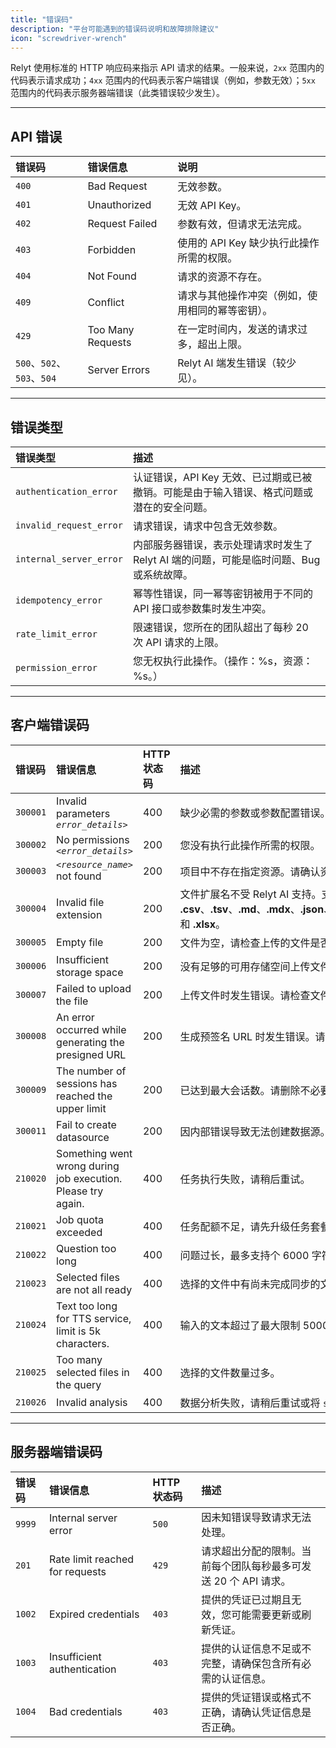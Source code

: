 ```yaml
---
title: "错误码"
description: "平台可能遇到的错误码说明和故障排除建议"
icon: "screwdriver-wrench"
---
```


Relyt 使用标准的 HTTP 响应码来指示 API 请求的结果。一般来说，`2xx` 范围内的代码表示请求成功；`4xx` 范围内的代码表示客户端错误（例如，参数无效）；`5xx` 范围内的代码表示服务器端错误（此类错误较少发生）。

---

## API 错误

| 错误码 | 错误信息 | 说明 |
| :- | :- | :- |
| `400` | Bad Request | 无效参数。 |
| `401` | Unauthorized | 无效 API Key。 |
| `402` | Request Failed | 参数有效，但请求无法完成。 |
| `403` | Forbidden | 使用的 API Key 缺少执行此操作所需的权限。 |
| `404` | Not Found | 请求的资源不存在。 |
| `409` | Conflict | 请求与其他操作冲突（例如，使用相同的幂等密钥）。 |
| `429` | Too Many Requests | 在一定时间内，发送的请求过多，超出上限。 |
| `500`、`502`、`503`、`504` | Server Errors | Relyt AI 端发生错误（较少见）。 |

---

## 错误类型

| 错误类型 | 描述 |
| :- | :- |
| `authentication_error` | 认证错误，API Key 无效、已过期或已被撤销。可能是由于输入错误、格式问题或潜在的安全问题。 |
| `invalid_request_error` | 请求错误，请求中包含无效参数。 |
| `internal_server_error` | 内部服务器错误，表示处理请求时发生了 Relyt AI 端的问题，可能是临时问题、Bug 或系统故障。 |
| `idempotency_error` | 幂等性错误，同一幂等密钥被用于不同的 API 接口或参数集时发生冲突。 |
| `rate_limit_error` | 限速错误，您所在的团队超出了每秒 20 次 API 请求的上限。 |
| `permission_error` | 您无权执行此操作。（操作：%s，资源：%s。） |

---

## 客户端错误码

| 错误码 | 错误信息 | HTTP 状态码 | 描述 |
| :- | :- | :- | :- |
| `300001` | Invalid parameters *`error_details>`* | 400 | 缺少必需的参数或参数配置错误。请检查所有参数是否设置正确。 |
| `300002` | No permissions *`<error_details>`* | 200 | 您没有执行此操作所需的权限。 |
| `300003` | *`<resource_name>`* not found | 200 | 项目中不存在指定资源。请确认资源 ID 是否正确。 |
| `300004` | Invalid file extension | 200 | 文件扩展名不受 Relyt AI 支持。支持的扩展名包括 **.csv**、**.tsv**、**.md**、**.mdx**、**.json**、**.txt**、**.pdf**、**.pptx**、**.ppt**、**.doc**、**.docx**、**.xls** 和 **.xlsx**。 |
| `300005` | Empty file | 200 | 文件为空，请检查上传的文件是否正确。 |
| `300006` | Insufficient storage space | 200 | 没有足够的可用存储空间上传文件。请先升级容量套餐。 |
| `300007` | Failed to upload the file | 200 | 上传文件时发生错误。请检查文件格式是否受支持，然后再试。 |
| `300008` | An error occurred while generating the presigned URL | 200 | 生成预签名 URL 时发生错误。请检查所有参数是否正确设置，然后重试。 |
| `300009` | The number of sessions has reached the upper limit | 200 | 已达到最大会话数。请删除不必要的会话，然后再试。 |
| `300011` | Fail to create datasource | 200 | 因内部错误导致无法创建数据源。 |
| `210020` | Something went wrong during job execution. Please try again. | 400 | 任务执行失败，请稍后重试。 |
| `210021` | Job quota exceeded | 400 | 任务配额不足，请先升级任务套餐。 |
| `210022` | Question too long | 400 | 问题过长，最多支持个 6000 字符。 |
| `210023` | Selected files are not all ready | 400 | 选择的文件中有尚未完成同步的文件。 |
| `210024` | Text too long for TTS service, limit is 5k characters. | 400 | 输入的文本超过了最大限制 5000 字符，请缩短文本。 |
| `210025` | Too many selected files in the query | 400 | 选择的文件数量过多。 |
| `210026` | Invalid analysis | 400 | 数据分析失败，请稍后重试或将 `stream` 设置为 true 后重新发起任务。 |

---

## 服务器端错误码

| 错误码 | 错误信息 | HTTP 状态码 | 描述 |
| :- | :- | :- | :- |
| `9999` | Internal server error | `500` | 因未知错误导致请求无法处理。 |
| `201` | Rate limit reached for requests | `429` | 请求超出分配的限制。当前每个团队每秒最多可发送 20 个 API 请求。 |
| `1002` | Expired credentials | `403` | 提供的凭证已过期且无效，您可能需要更新或刷新凭证。 |
| `1003` | Insufficient authentication | `403` | 提供的认证信息不足或不完整，请确保包含所有必需的认证信息。 |
| `1004` | Bad credentials | `403` | 提供的凭证错误或格式不正确，请确认凭证信息是否正确。 |

